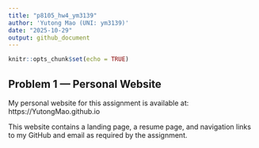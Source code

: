 ```yaml
---
title: "p8105_hw4_ym3139"
author: 'Yutong Mao (UNI: ym3139)'
date: "2025-10-29"
output: github_document
---
```


```r
knitr::opts_chunk$set(echo = TRUE)
```

## Problem 1 — Personal Website

My personal website for this assignment is available at:  
https://YutongMao.github.io

This website contains a landing page, a resume page, and navigation links to my GitHub and email as required by the assignment.
